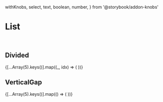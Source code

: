  withKnobs,
  select,
  text,
  boolean,
  number,
} from '@storybook/addon-knobs'

<Meta title="List" decorators={[withKnobs]} />

# List

<br />

## Divided

<Preview>
  <Story name="divided">
    <List divided clearing dividerColor={text('구분선 색상', '#f5f5f5')}>
      {[...Array(5).keys()].map((_, idx) => (
        <Container 
          key={idx} 
          margin={{top: 10, bottom: 10}} 
          noDivider={boolean('라인 생략', false) && idx % 2 === 0}
        >
          <List.Item>
            <ColorBox color="blue" />
          </List.Item>
        </Container>
      ))}
     </List>
  </Story>
</Preview>

## VerticalGap

<Preview>
  <Story name="verticalGap">
    <List clearing verticalGap={(number('verticalGap', 20))}>
      {[...Array(5).keys()].map(() => (
        <List.Item>
          <ColorBox color="blue" />
        </List.Item>
      ))}
    </List>
  </Story>
</Preview>
